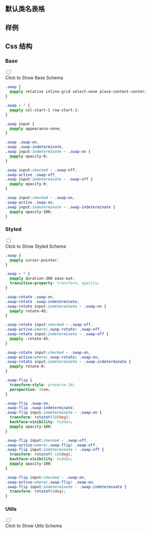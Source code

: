 

## 默认类名表格
  
<CssTable name="swap" />
  
## 样例
  
<Demo></Demo>
  
## Css 结构


### Base

<div className="collapse">
<input type="checkbox" /> 
<div class="collapse-title px-0">
<span class="btn">Click to Show Base Schema</span>
</div>
<div class="collapse-content"> 

```css
.swap {
  @apply relative inline-grid select-none place-content-center;
}

.swap > * {
  @apply col-start-1 row-start-1;
}

.swap input {
  @apply appearance-none;
}

.swap .swap-on,
.swap .swap-indeterminate,
.swap input:indeterminate ~ .swap-on {
  @apply opacity-0;
}

.swap input:checked ~ .swap-off,
.swap-active .swap-off,
.swap input:indeterminate ~ .swap-off {
  @apply opacity-0;
}

.swap input:checked ~ .swap-on,
.swap-active .swap-on,
.swap input:indeterminate ~ .swap-indeterminate {
  @apply opacity-100;
}

```

</div>
</div>



### Styled

<div className="collapse">
<input type="checkbox" /> 
<div class="collapse-title px-0">
<span class="btn">Click to Show Styled Schema</span>
</div>
<div class="collapse-content"> 

```css
.swap {
  @apply cursor-pointer;
}

.swap > * {
  @apply duration-300 ease-out;
  transition-property: transform, opacity;
}

.swap-rotate .swap-on,
.swap-rotate .swap-indeterminate,
.swap-rotate input:indeterminate ~ .swap-on {
  @apply rotate-45;
}

.swap-rotate input:checked ~ .swap-off,
.swap-active:where(.swap-rotate) .swap-off,
.swap-rotate input:indeterminate ~ .swap-off {
  @apply -rotate-45;
}

.swap-rotate input:checked ~ .swap-on,
.swap-active:where(.swap-rotate) .swap-on,
.swap-rotate input:indeterminate ~ .swap-indeterminate {
  @apply rotate-0;
}

.swap-flip {
  transform-style: preserve-3d;
  perspective: 16em;
}

.swap-flip .swap-on,
.swap-flip .swap-indeterminate,
.swap-flip input:indeterminate ~ .swap-on {
  transform: rotateY(180deg);
  backface-visibility: hidden;
  @apply opacity-100;
}

.swap-flip input:checked ~ .swap-off,
.swap-active:where(.swap-flip) .swap-off,
.swap-flip input:indeterminate ~ .swap-off {
  transform: rotateY(-180deg);
  backface-visibility: hidden;
  @apply opacity-100;
}

.swap-flip input:checked ~ .swap-on,
.swap-active:where(.swap-flip) .swap-on,
.swap-flip input:indeterminate ~ .swap-indeterminate {
  transform: rotateY(0deg);
}

```

</div>
</div>



### Utils

<div className="collapse">
<input type="checkbox" /> 
<div class="collapse-title px-0">
<span class="btn">Click to Show Utils Schema</span>
</div>
<div class="collapse-content"> 

```css

```

</div>
</div>



